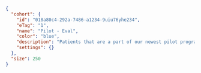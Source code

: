 ```json
{
  "cohort": {
    "id": "018a80c4-292a-7486-a1234-9uiu76yhe234",
    "eTag": "1",
    "name": "Pilot - Eval",
    "color": "blue",
    "description": "Patients that are a part of our newest pilot program.",
    "settings": {}
  },
  "size": 250
}
```
